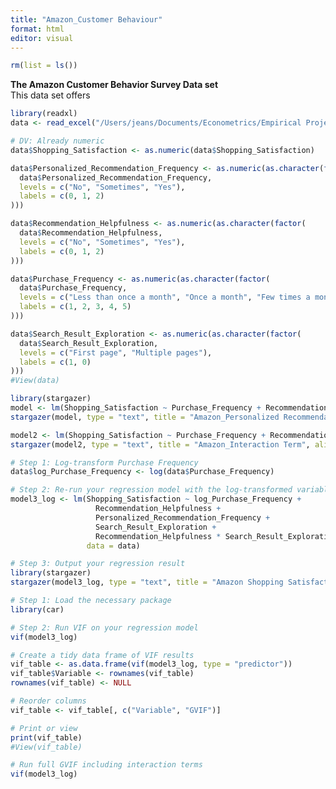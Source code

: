 ```yaml
---
title: "Amazon_Customer Behaviour"
format: html
editor: visual
---
```


```r
rm(list = ls())
```

**The Amazon Customer Behavior Survey Data set** \
This data set offers

```r
library(readxl)
data <- read_excel("/Users/jeans/Documents/Econometrics/Empirical Project/Amazon Customer Behavior Survey.xlsx")
```

```r
# DV: Already numeric
data$Shopping_Satisfaction <- as.numeric(data$Shopping_Satisfaction)

data$Personalized_Recommendation_Frequency <- as.numeric(as.character(factor(
  data$Personalized_Recommendation_Frequency, 
  levels = c("No", "Sometimes", "Yes"),
  labels = c(0, 1, 2)
)))

data$Recommendation_Helpfulness <- as.numeric(as.character(factor(
  data$Recommendation_Helpfulness,
  levels = c("No", "Sometimes", "Yes"),
  labels = c(0, 1, 2)
)))

data$Purchase_Frequency <- as.numeric(as.character(factor(
  data$Purchase_Frequency,
  levels = c("Less than once a month", "Once a month", "Few times a month", "Once a week", "Multiple times a week"),
  labels = c(1, 2, 3, 4, 5)
)))

data$Search_Result_Exploration <- as.numeric(as.character(factor(
  data$Search_Result_Exploration,
  levels = c("First page", "Multiple pages"),
  labels = c(1, 0)
)))
#View(data)
```

```r
library(stargazer)
model <- lm(Shopping_Satisfaction ~ Purchase_Frequency + Recommendation_Helpfulness+ Personalized_Recommendation_Frequency+ Search_Result_Exploration, data=data)
stargazer(model, type = "text", title = "Amazon_Personalized Recommendation", align = TRUE)
```

```r
model2 <- lm(Shopping_Satisfaction ~ Purchase_Frequency + Recommendation_Helpfulness+ Personalized_Recommendation_Frequency+ Search_Result_Exploration+Recommendation_Helpfulness* Search_Result_Exploration, data=data)
stargazer(model2, type = "text", title = "Amazon_Interaction Term", align = TRUE)

```

```r
# Step 1: Log-transform Purchase Frequency
data$log_Purchase_Frequency <- log(data$Purchase_Frequency)

# Step 2: Re-run your regression model with the log-transformed variable
model3_log <- lm(Shopping_Satisfaction ~ log_Purchase_Frequency + 
                   Recommendation_Helpfulness + 
                   Personalized_Recommendation_Frequency + 
                   Search_Result_Exploration + 
                   Recommendation_Helpfulness * Search_Result_Exploration, 
                 data = data)

# Step 3: Output your regression result
library(stargazer)
stargazer(model3_log, type = "text", title = "Amazon Shopping Satisfaction Model", align = TRUE)
```

```r
# Step 1: Load the necessary package
library(car)

# Step 2: Run VIF on your regression model
vif(model3_log)

```

```r
# Create a tidy data frame of VIF results
vif_table <- as.data.frame(vif(model3_log, type = "predictor"))
vif_table$Variable <- rownames(vif_table)
rownames(vif_table) <- NULL

# Reorder columns
vif_table <- vif_table[, c("Variable", "GVIF")]

# Print or view
print(vif_table)
#View(vif_table)

```

```r
# Run full GVIF including interaction terms
vif(model3_log)

```

```{}
```
